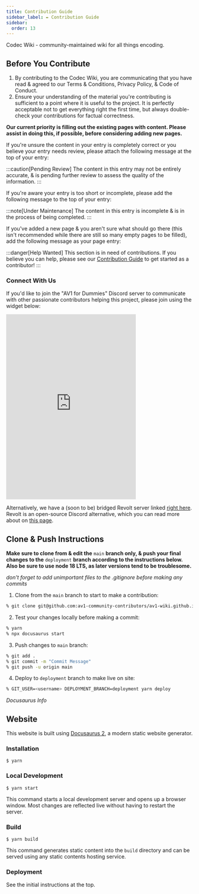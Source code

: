 ```yaml
---
title: Contribution Guide
sidebar_label: ✒️ Contribution Guide
sidebar:
  order: 13
---
```


Codec Wiki - community-maintained wiki for all things encoding.

## Before You Contribute

1. By contributing to the Codec Wiki, you are communicating that you have read & agreed to our Terms & Conditions, Privacy Policy, & Code of Conduct.
2. Ensure your understanding of the material you're contributing is sufficient to a point where it is useful to the project. It is perfectly acceptable not to get everything right the first time, but always double-check your contributions for factual correctness.

**Our current priority is filling out the existing pages with content. Please assist in doing this, if possible, before considering adding new pages.**

If you're unsure the content in your entry is completely correct or you believe your entry needs review, please attach the following message at the top of your entry:

:::caution[Pending Review]
The content in this entry may not be entirely accurate, & is pending further review to assess the quality of the information.
:::

If you're aware your entry is too short or incomplete, please add the following message to the top of your entry:

:::note[Under Maintenance]
The content in this entry is incomplete & is in the process of being completed.
:::

If you've added a new page & you aren't sure what should go there (this isn't recommended while there are still so many empty pages to be filled), add the following message as your page entry:

:::danger[Help Wanted]
This section is in need of contributions. If you believe you can help, please see our [Contribution Guide](../docs/contribution-guide.mdx) to get started as a contributor!
:::

### Connect With Us

If you'd like to join the "AV1 for Dummies" Discord server to communicate with other passionate contributors helping this project, please join using the widget below:

<iframe
  src="https://discord.com/widget?id=1163724583472472138&theme=dark"
  width="350"
  height="500"
  allowtransparency="true"
  frameborder="0"
  sandbox="allow-popups allow-popups-to-escape-sandbox allow-same-origin allow-scripts"
></iframe>

Alternatively, we have a (soon to be) bridged Revolt server linked [right here](https://rvlt.gg/eSERRhSG). Revolt is an open-source Discord alternative, which you can read more about on [this page](https://github.com/revoltchat/legal/blob/master/About.mdx#communication-is-critical).

## Clone & Push Instructions

**Make sure to clone from & edit the** `main` **branch only, & push your final changes to the** `deployment` **branch according to the instructions below. Also be sure to use node 18 LTS, as later versions tend to be troublesome.**

_don't forget to add unimportant files to the .gitignore before making any commits_

1. Clone from the `main` branch to start to make a contribution:

```bash
% git clone git@github.com:av1-community-contributors/av1-wiki.github.io.git -b main
```

2. Test your changes locally before making a commit:

```bash
% yarn
% npx docusaurus start
```

3. Push changes to `main` branch:

```bash
% git add .
% git commit -m "Commit Message"
% git push -u origin main
```

4. Deploy to `deployment` branch to make live on site:

```bash
% GIT_USER=<username> DEPLOYMENT_BRANCH=deployment yarn deploy
```

_Docusaurus Info_

## Website

This website is built using [Docusaurus 2](https://docusaurus.io/), a modern static website generator.

### Installation

```
$ yarn
```

### Local Development

```
$ yarn start
```

This command starts a local development server and opens up a browser window. Most changes are reflected live without having to restart the server.

### Build

```
$ yarn build
```

This command generates static content into the `build` directory and can be served using any static contents hosting service.

### Deployment

See the initial instructions at the top.
